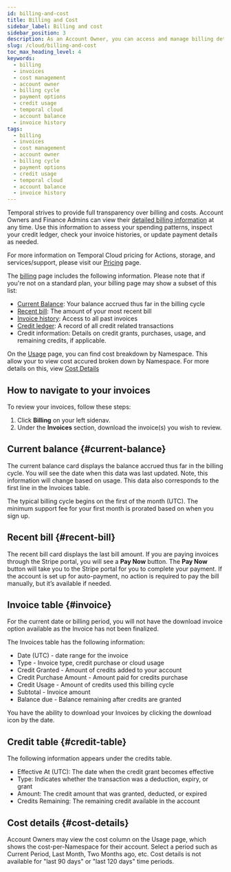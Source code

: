 ```yaml
---
id: billing-and-cost
title: Billing and Cost
sidebar_label: Billing and cost
sidebar_position: 3
description: As an Account Owner, you can access and manage billing details anytime, with invoices available for download on the Billing page. The typical billing cycle begins on the first of the month (UTC).
slug: /cloud/billing-and-cost
toc_max_heading_level: 4
keywords:
  - billing
  - invoices
  - cost management
  - account owner
  - billing cycle
  - payment options
  - credit usage
  - temporal cloud
  - account balance
  - invoice history
tags:
  - billing
  - invoices
  - cost management
  - account owner
  - billing cycle
  - payment options
  - credit usage
  - temporal cloud
  - account balance
  - invoice history
---
```


Temporal strives to provide full transparency over billing and costs.
Account Owners and Finance Admins can view their [detailed billing information](https://cloud.temporal.io/billing) at any time.
Use this information to assess your spending patterns, inspect your credit ledger, check your invoice histories, or update payment details as needed.

For more information on Temporal Cloud pricing for Actions, storage, and services/support, please visit our [Pricing](/cloud/pricing) page.

The [billing](https://cloud.temporal.io/billing) page includes the following information.
Please note that if you're not on a standard plan, your billing page may show a subset of this list:

- [Current Balance](#current-balance): Your balance accrued thus far in the billing cycle
- [Recent bill](#recent-bill): The amount of your most recent bill
- [Invoice history](#invoice): Access to all past invoices
- [Credit ledger](#credit-table): A record of all credit related transactions
- Credit information: Details on credit grants, purchases, usage, and remaining credits, if applicable.

On the [Usage](https://cloud.temporal.io/usage) page, you can find cost breakdown by Namespace. This allow your to view cost accured broken down by Namespace. For more details on this, view [Cost Details](#cost-details) 

## How to navigate to your invoices

To review your invoices, follow these steps:

1. Click **Billing** on your left sidenav.
2. Under the **Invoices** section, download the invoice(s) you wish to review.

## Current balance {#current-balance}

The current balance card displays the balance accrued thus far in the billing cycle. You will see the date when this data was last updated. Note, this information will change based on usage. This data also corresponds to the first line in the Invoices table. 

The typical billing cycle begins on the first of the month (UTC). The minimum support fee for your first month is prorated based on when you sign up.

## Recent bill {#recent-bill}

The recent bill card displays the last bill amount. If you are paying invoices through the Stripe portal, you will see a **Pay Now** button. The **Pay Now** button will take you to the Stripe portal for you to complete your payment. If the account is set up for auto-payment, no action is required to pay the bill manually, but it’s available if needed. 

## Invoice table {#invoice}

For the current date or billing period, you will not have the download invoice option available as the Invoice has not been finalized. 

The Invoices table has the following information: 

- Date (UTC) - date range for the invoice
- Type - Invoice type, credit purchase or cloud usage
- Credit Granted - Amount of credits added to your account
- Credit Purchase Amount - Amount paid for credits purchase
- Credit Usage - Amount of credits used this billing cycle
- Subtotal - Invoice amount
- Balance due - Balance remaining after credits are granted

You have the ability to download your Invoices by clicking the download icon by the date. 

## Credit table {#credit-table}

The following information appears under the credits table.

- Effective At (UTC): The date when the credit grant becomes effective
- Type: Indicates whether the transaction was a deduction, expiry, or grant
- Amount: The credit amount that was granted, deducted, or expired
- Credits Remaining: The remaining credit available in the account


## Cost details {#cost-details}

Account Owners may view the cost column on the Usage page, which shows the cost-per-Namespace for their account.
Select a period such as Current Period, Last Month, Two Months ago, etc.
Cost details is not available for "last 90 days" or "last 120 days" time periods.
